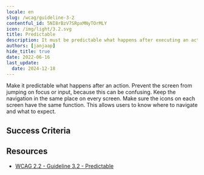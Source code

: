 ```yaml
---
locale: en
slug: /wcag/guideline-3-2
contentful_id: 5NI8rBzV7SRpxMNyTOrMLY
icon: /img/light/3.2.svg
title: Predictable
description: It must be predictable what happens after executing an action.
authors: [janjaap]
hide_title: true
date: 2022-06-16
last_update:
  date: 2024-12-18
---
```


<Hero
  title="Predictable"
  image="/img/light/3.2.svg"
  alt="WCAG 3.2 icon"
  prefix="Guideline 3.2"
/>

Make it predictable what happens after an action. Prevent the screen from jumping on focus or input, because this can be confusing. Keep the navigation in the same place on every screen. Make sure the icons on each screen have the same function. This allows users to know where to navigate and what to expect.

## Success Criteria

<LinkList title="Success Criteria" isHighlighted={true}>
  <LinkListItem
    url="/en/guidelines/wcag/success-criterion-3-2-1"
    title="Success Criterion 3.2.1 - On Focus"
    label="On Focus"
    description="Ensure it is predictable what happens when you move the focus."
    image="/img/light/3.2.1.svg"
    alt="WCAG 3.2.1 icon"
  />
  <LinkListItem
    url="/en/guidelines/wcag/success-criterion-3-2-2"
    title="Success Criterion 3.2.2 - On Input"
    label="On Input"
    description="Ensure it is predictable what will happen when entering data."
    image="/img/light/3.2.2.svg"
    alt="WCAG 3.2.2 icon"
  />
  <LinkListItem
    url="/en/guidelines/wcag/success-criterion-3-2-3"
    title="Success Criterion 3.2.3 - Consistent Navigation"
    label="Consistent Navigation"
    description="Ensure navigation is in the same place on every screen."
    image="/img/light/3.2.3.svg"
    alt="WCAG 3.2.3 icon"
  />
  <LinkListItem
    url="/en/guidelines/wcag/success-criterion-3-2-4"
    title="Success Criterion 3.2.4 - Consistent Identification"
    label="Consistent Identification"
    description="Ensure icons have the same function on every screen."
    image="/img/light/3.2.4.svg"
    alt="WCAG 3.2.4 icon"
  />
  <LinkListItem
    url="/en/guidelines/wcag/success-criterion-3-2-5"
    title="Success Criterion 3.2.5 - Change on Request"
    label="Change on Request"
    description="Changes of context are initiated only by user request or a mechanism is available to turn off such changes."
    image="/img/light/3.2.5.svg"
    alt="WCAG 3.2.5 icon"
  />
  <LinkListItem
    url="/en/guidelines/wcag/success-criterion-3-2-6"
    title="Success Criterion 3.2.6 - Consistent Help"
    label="Consistent Help"
    description="Ensure users can access help from a consistent place."
    image="/img/light/3.2.6.svg"
    alt="WCAG 3.2.6 icon"
  />
</LinkList>

## Resources

- [WCAG 2.2 - Guideline 3.2 - Predictable](https://www.w3.org/TR/WCAG22/#predictable)
